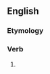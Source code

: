 ==English==

===Etymology===
{{suffix|en|creep|eth|nocat=1}}

===Verb===
{{head|en|verb form}}

# {{en-archaic third-person singular of|creep}}